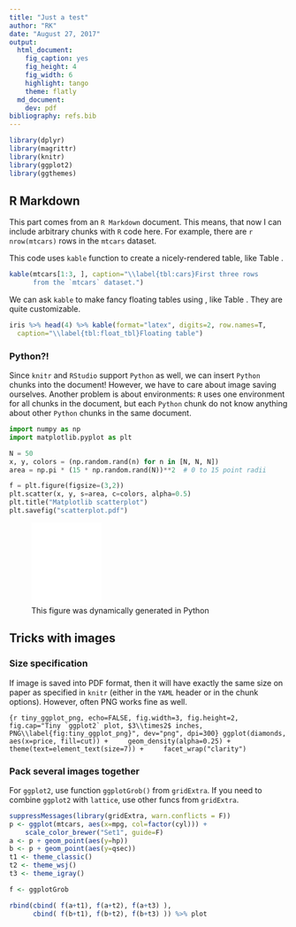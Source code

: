 ```yaml
---
title: "Just a test"
author: "RK"
date: "August 27, 2017"
output:
  html_document:
    fig_caption: yes
    fig_height: 4
    fig_width: 6
    highlight: tango
    theme: flatly
  md_document:
    dev: pdf
bibliography: refs.bib
---
```


```r
library(dplyr)
library(magrittr)
library(knitr)
library(ggplot2)
library(ggthemes)
```

## R Markdown

This part comes from an `R Markdown` document. This means, that now I can
include arbitrary chunks with `R` code here. For example, there are
`r nrow(mtcars)` rows in the `mtcars` dataset.

This code uses `kable` function to create a nicely-rendered table, like
Table \ref{tbl:cars}.

```r
kable(mtcars[1:3, ], caption="\\label{tbl:cars}First three rows
      from the `mtcars` dataset.")
```

We can ask `kable` to make fancy floating tables using \LaTeX{}, like Table
\ref{tbl:float_tbl}. They are quite customizable.

```r
iris %>% head(4) %>% kable(format="latex", digits=2, row.names=T,
  caption="\\label{tbl:float_tbl}Floating table")
```

### Python?!

Since `knitr` and `RStudio` support `Python` as well, we can insert `Python`
chunks into the document! However, we have to care about image saving ourselves.
Another problem is about environments: `R` uses one environment for all chunks
in the document, but each `Python` chunk do not know anything about other
`Python` chunks in the same document.

```python
import numpy as np
import matplotlib.pyplot as plt

N = 50
x, y, colors = (np.random.rand(n) for n in [N, N, N])
area = np.pi * (15 * np.random.rand(N))**2  # 0 to 15 point radii

f = plt.figure(figsize=(3,2))
plt.scatter(x, y, s=area, c=colors, alpha=0.5)
plt.title("Matplotlib scatterplot")
plt.savefig("scatterplot.pdf")
```

![This figure was dynamically generated in Python](scatterplot.pdf){ width=30% }


## Tricks with images

### Size specification

If image is saved into PDF format, then it will have exactly the same size on
paper as specified in `knitr` (either in the `YAML` header or in the chunk
options). However, often PNG works fine as well.

```{r tiny_ggplot_png, echo=FALSE, fig.width=3, fig.height=2, fig.cap="Tiny `ggplot2` plot, $3\\times2$ inches, PNG\\label{fig:tiny_ggplot_png}", dev="png", dpi=300}
ggplot(diamonds, aes(x=price, fill=cut)) +
    geom_density(alpha=0.25) +
    theme(text=element_text(size=7)) +
    facet_wrap("clarity")
```

### Pack several images together

For `ggplot2`, use function `ggplotGrob()` from `gridExtra`. If you need to combine `ggplot2` with `lattice`, use other funcs from `gridExtra`.

```r
suppressMessages(library(gridExtra, warn.conflicts = F))
p <- ggplot(mtcars, aes(x=mpg, col=factor(cyl))) +
    scale_color_brewer("Set1", guide=F)
a <- p + geom_point(aes(y=hp))
b <- p + geom_point(aes(y=qsec))
t1 <- theme_classic()
t2 <- theme_wsj()
t3 <- theme_igray()

f <- ggplotGrob

rbind(cbind( f(a+t1), f(a+t2), f(a+t3) ),
      cbind( f(b+t1), f(b+t2), f(b+t3) )) %>% plot
```



\input{../content/04_pure_latex}

